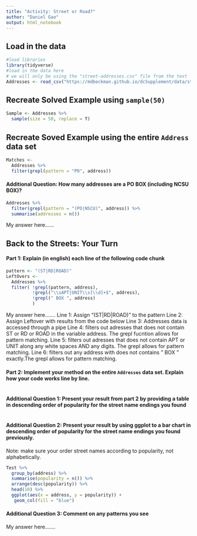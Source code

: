 ```yaml
---
title: "Activity: Street or Road?"
author: "Daniel Gao"
output: html_notebook
---
```


## Load in the data

```r
#load libraries 
library(tidyverse)
#load in the data here 
# we will only be using the "street-addresses.csv" file from the text
Addresses <- read_csv("https://mdbeckman.github.io/dcSupplement/data/street-addresses.csv")

```

## Recreate Solved Example using `sample(50)`

```r
Sample <- Addresses %>%
  sample(size = 50, replace = T)

```

## Recreate Soved Example using the entire `Address` data set

```r
Matches <- 
  Addresses %>%
  filter(grepl(pattern = "PO", address))

```

#### Additional Question: How many addresses are a PO BOX (including NCSU BOX)? 

```r
Addresses %>%
  filter(grepl(pattern = "(PO|NSCU)", address)) %>%
  summarise(addresses = n())
```

My answer here...... 


## Back to the Streets: Your Turn

#### Part 1: Explain (in english) each line of the following code chunk

```r
pattern <- "(ST|RD|ROAD)"
LeftOvers <-
  Addresses %>% 
  filter( !grepl(pattern, address),
          !grepl("\\sAPT|UNIT\\s[\\d]+$", address),
          !grepl(" BOX ", address)
          )
```

My answer here.......
Line 1: Assign "(ST|RD|ROAD)" to the pattern
Line 2: Assign Leftover with results from the code below
Line 3: Addresses data is accessed through a pipe
Line 4: filters out adresses that does not contain ST or RD or ROAD  in the variable address. The grepl fucntion allows for pattern matching.
Line 5: filters out adresses that does not contain APT or UNIT along any white spaces AND any digits. The grepl allows for pattern matching.
Line 6: filters out any address with does not contains " BOX " exactly.The grepl allows for pattern matching.


#### Part 2: Implement your method on the entire `Addresses` data set. Explain how your code works line by line.

```r

         

```


#### Additional Question 1: Present your result from part 2 by providing a table in descending order of popularity for the street name endings you found

```r

```

#### Additional Question 2: Present your result by using ggplot to a bar chart in descending order of popularity for the street name endings you found previously.

Note: make sure your order street names according to popularity, not alphabetically.

```r
Test %>% 
  group_by(address) %>%
  summarise(popularity = n()) %>%
  arrange(desc(popularity)) %>%
  head(10) %>%
  ggplot(aes(x = address, y = popularity)) +
   geom_col(fill = "blue")
```

#### Additional Question 3: Comment on any patterns you see

My answer here.......
